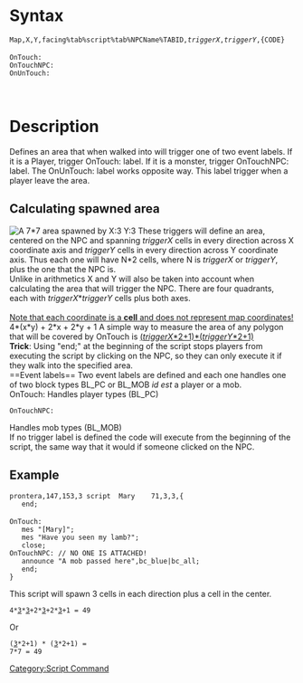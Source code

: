 =Syntax=
 Map,X,Y,facing%tab%script%tab%NPCName%TABID,<i>triggerX</i>,<i>triggerY</i>,{CODE}
 
 OnTouch:
 OnTouchNPC:
 OnUnTouch:
<br>

=Description=
Defines an area that when walked into will trigger one of two event labels. If it is a Player, trigger OnTouch: label. If it is a monster, trigger OnTouchNPC: label.
The OnUnTouch: label works opposite way. This label trigger when a player leave the area.
==Calculating spawned area==
[[File:Ontouch.jpg|thumbnail|A 7*7 area spawned by X:3 Y:3]]
These triggers will define an area, centered on the NPC and spanning <i>triggerX</i> cells in every direction across X coordinate axis and <i>triggerY</i> cells in every direction across Y coordinate axis. Thus each one will have N*2 cells, where N is <i>triggerX</i> or <i>triggerY</i>, plus the one that the NPC is.<br>
Unlike in arithmetics X and Y will also be taken into account when calculating the area that will trigger the NPC. There are four quadrants, each with <i>triggerX</i>*<i>triggerY</i> cells plus both axes.<br>
<br><u>Note that each coordinate is a <b>cell</b> and does not represent map coordinates!</u><br>
 4*(x*y) + 2*x + 2*y + 1
A simple way to measure the area of any polygon that will be covered by OnTouch is <u>(<i>triggerX</i>*2+1)*(<i>triggerY</i>*2+1)</u>
<br>
'''Trick''': Using "end;" at the beginning of the script stops players from executing the script by clicking on the NPC, so they can only execute it if they walk into the specified area.
<br>
==Event labels==
Two event labels are defined and each one handles one of two block types BL_PC or BL_MOB <i>id est</i> a player or a mob.
<br>
 OnTouch:
Handles player types (BL_PC)
 OnTouchNPC:
Handles mob types (BL_MOB)<br>
If no trigger label is defined the code will execute from the beginning of the script, the same way that it would if someone clicked on the NPC.
==Example==
 prontera,147,153,3	script	Mary	71,3,3,{
 	end;
 
 OnTouch:
 	mes "[Mary]";
 	mes "Have you seen my lamb?";
 	close;
 OnTouchNPC: // NO ONE IS ATTACHED!
 	announce "A mob passed here",bc_blue|bc_all;
 	end;
 }
This script will spawn 3 cells in each direction plus a cell in the center.
 4*<u>3</u>*<u>3</u>+2*<u>3</u>+2*<u>3</u>+1 = 49
Or
 (<u>3</u>*2+1) * (<u>3</u>*2+1) =
 7*7 = 49

[[Category:Script Command]]